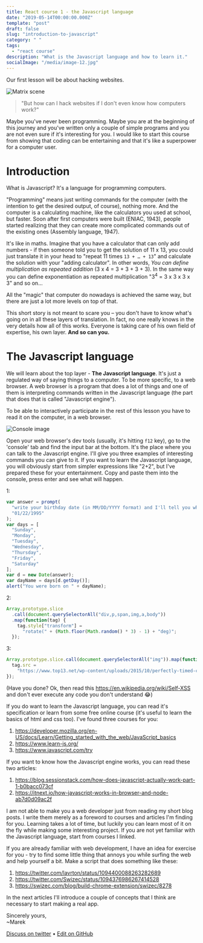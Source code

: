 ```yaml
---
title: React course 1 - the Javascript language
date: "2019-05-14T00:00:00.000Z"
template: "post"
draft: false
slug: "introduction-to-javascript"
category: " "
tags:
  - "react course"
description: "What is the Javascript language and how to learn it."
socialImage: "/media/image-12.jpg"
---
```


Our first lesson will be about hacking websites.

![Matrix scene](/media/image-12.jpg)

> "But how can I hack websites if I don't even know how computers work?"

Maybe you've never been programming. Maybe you are at the beginning of this journey and you've written only a couple of simple programs and you are not even sure if it's interesting for you. I would like to start this course from showing that coding can be entertaining and that it's like a superpower for a computer user.

# Introduction

What is Javascript? It's a language for programming computers.

"Programming" means just writing commands for the computer (with the intention to get the desired output, of course), nothing more. And the computer is a calculating machine, like the calculators you used at school, but faster. Soon after first computers were built (ENIAC, 1943), people started realizing that they can create more complicated commands out of the existing ones (Assembly language, 1947).

It's like in maths. Imagine that you have a calculator that can only add numbers - if then someone told you to get the solution of 11 x 13, you could just translate it in your head to "repeat 11 times `13 + … + 13`" and calculate the solution with your "adding calculator". In other words, _You can define multiplication as repeated addition_ (3 x 4 = 3 + 3 + 3 + 3). In the same way you can define exponentiation as repeated multiplication "3<sup>4</sup> = 3 x 3 x 3 x 3" and so on...

All the "magic" that computer do nowadays is achieved the same way, but there are just a lot more levels on top of that.

This short story is not meant to scare you – you don't have to know what's going on in all these layers of translation. In fact, no one really knows in the very details how all of this works. Everyone is taking care of his own field of expertise, his own layer. **And so can you.**

# The Javascript language

We will learn about the top layer - **The Javascript language**. It's just a regulated way of saying things to a computer. To be more specific, to a web browser. A web browser is a program that does a lot of things and one of them is interpreting commands written in the Javascript language (the part that does that is called "Javascript engine").

To be able to interactively participate in the rest of this lesson you have to read it on the computer, in a web browser.

![Console image](/media/image-13.png)

Open your web browser's dev tools (usually, it's hitting `f12` key), go to the 'console' tab and find the input bar at the bottom. It's the place where you can talk to the Javascript engine. I'll give you three examples of interesting commands you can give to it. If you want to learn the Javascript language, you will obviously start from simpler expressions like "2+2", but I've prepared these for your entertainment. Copy and paste them into the console, press enter and see what will happen.

1:

```js
var answer = prompt(
  "write your birthday date (in MM/DD/YYYY format) and I'll tell you which day of the week was it",
  "01/22/1995"
);
var days = [
  "Sunday",
  "Monday",
  "Tuesday",
  "Wednesday",
  "Thursday",
  "Friday",
  "Saturday"
];
var d = new Date(answer);
var dayName = days[d.getDay()];
alert("You were born on " + dayName);
```

2:

```js
Array.prototype.slice
  .call(document.querySelectorAll("div,p,span,img,a,body"))
  .map(function(tag) {
    tag.style["transform"] =
      "rotate(" + (Math.floor(Math.random() * 3) - 1) + "deg)";
  });
```

3:

```js
Array.prototype.slice.call(document.querySelectorAll("img")).map(function(tag) {
  tag.src =
    "https://www.top13.net/wp-content/uploads/2015/10/perfectly-timed-cat-photos-funny-cover.jpg";
});
```

(Have you done? Ok, then read this https://en.wikipedia.org/wiki/Self-XSS and don't ever execute any code you don't understand 😂)

If you do want to learn the Javascript language, you can read it's specification or learn from some free online course (it's useful to learn the basics of html and css too). I've found three courses for you:

1. https://developer.mozilla.org/en-US/docs/Learn/Getting_started_with_the_web/JavaScript_basics
2. https://www.learn-js.org/
3. https://www.javascript.com/try

If you want to know how the Javascript engine works, you can read these two articles:

1. https://blog.sessionstack.com/how-does-javascript-actually-work-part-1-b0bacc073cf
2. https://itnext.io/how-javascript-works-in-browser-and-node-ab7d0d09ac2f

I am not able to make you a web developer just from reading my short blog posts. I write them merely as a foreword to courses and articles I'm finding for you. Learning takes a lot of time, but luckily you can learn most of it on the fly while making some interesting project. If you are not yet familiar with the Javascript language, start from courses I linked.

If you are already familiar with web development, I have an idea for exercise for you - try to find some little thing that annoys you while surfing the web and help yourself a bit. Make a script that does something like these:

1. https://twitter.com/lavrton/status/1094400088263282689
2. https://twitter.com/Swizec/status/1094376986267414528
3. https://swizec.com/blog/build-chrome-extension/swizec/8278

In the next articles I'll introduce a couple of concepts that I think are necessary to start making a real app.

Sincerely yours,<br />
~Marek

[Discuss on twitter](https://twitter.com/marek_us/status/1128420941413912577) • [Edit on GitHub](https://github.com/mcalus3/create-react-blog/blob/master/src/routes/posts/2019-05-14-introduction-to-javascript/document-English.mdx)
